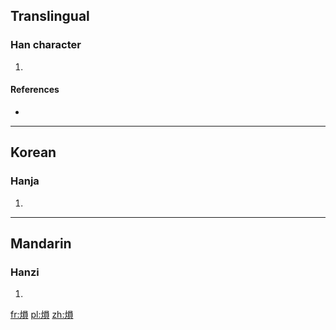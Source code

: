==Translingual==

===Han character===
{{Han char|rn=86|rad=火|as=10|sn=14|four=9688<sub>6</sub>|canj=火口月金 (FRBC)}}

# {{defn|Han|sort=火10}}

====References====
* {{Han ref|kx=0679.090|dkj=19293|dj=1090.310|hdz=32223.070|uh=7189|ud=29065|bh=E2BC|bd=58044}}

----

==Korean==

===Hanja===
{{ko-hanja|hangeul=운|eumhun=|rv=un|mr=un|y=wun}}

# {{defn|lang=ko|sort=火10}}

----

==Mandarin==

===Hanzi===
{{cmn-hanzi|pin=[[yún]] ([[yun2]])|wg=yün<sup>2</sup>}}

# {{defn|lang=cmn|sort=火10}}

[[fr:熉]]
[[pl:熉]]
[[zh:熉]]
